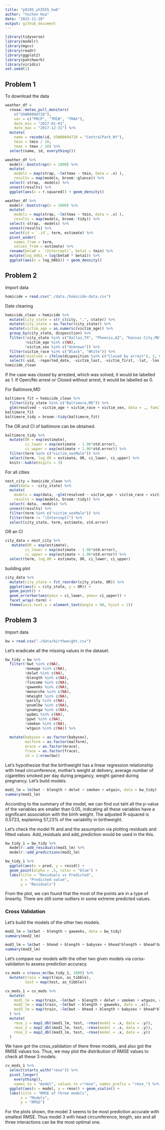```yaml
---
title: "p8105_yh3555_hw6"
author: "Yuchen Hua"
date: "2022-11-28"
output: github_document
---
```


```r
library(tidyverse)
library(modelr)
library(mgcv)
library(readr)
library(ggplot2)
library(patchwork)
library(viridis)
set.seed(1)
```

## Problem 1 
To download the data
```r
weather_df = 
  rnoaa::meteo_pull_monitors(
    c("USW00094728"),
    var = c("PRCP", "TMIN", "TMAX"), 
    date_min = "2017-01-01",
    date_max = "2017-12-31") %>%
  mutate(
    name = recode(id, USW00094728 = "CentralPark_NY"),
    tmin = tmin / 10,
    tmax = tmax / 10) %>%
  select(name, id, everything())
```

```r
weather_df %>% 
  modelr::bootstrap(n = 1000) %>% 
  mutate(
    models = map(strap, ~lm(tmax ~ tmin, data = .x) ),
    results = map(models, broom::glance)) %>% 
  select(-strap, -models) %>% 
  unnest(results) %>% 
  ggplot(aes(x = r.squared)) + geom_density()
```

```r
weather_df %>% 
  modelr::bootstrap(n = 1000) %>% 
  mutate(
    models = map(strap, ~lm(tmax ~ tmin, data = .x) ),
    results = map(models, broom::tidy)) %>% 
  select(-strap, -models) %>% 
  unnest(results) %>% 
  select(id = `.id`, term, estimate) %>% 
  pivot_wider(
    names_from = term, 
    values_from = estimate) %>% 
  rename(beta0 = `(Intercept)`, beta1 = tmin) %>% 
  mutate(log_b0b1 = log(beta0 * beta1)) %>% 
  ggplot(aes(x = log_b0b1)) + geom_density()
```



## Problem 2
Import data
```r
homicide = read.csv("./data./homicide-data.csv")
```

Date cleaning
```r
homicide_clean = homicide %>%
  mutate(city_state = str_c(city, ",", state)) %>%
  mutate(city_state = as.factor(city_state)) %>%
  mutate(victim_age = as.numeric(victim_age)) %>%
  group_by(city_state, disposition) %>% 
  filter(!city_state %in% c("Dallas,TX", "Phoenix,AZ", "Kansas City,MO", "Tulsa,AL"),
         !victim_age %in% c(NA),
         !victim_sex %in% c("Unknown")) %>%
  filter(victim_race %in% c("Black", "White")) %>%
  mutate(resolved = ifelse(disposition %in% c("Closed by arrest"), 1, 0)) %>%
  select(-uid, -reported_date, -victim_last, -victim_first, -lat, -lon)
homicide_clean
```
If the case was closed by arrested, which was solved, it would be labelled as 1. If Open/No arrest or Closed without arrest, it would be labelled as 0. 

For Baltimore,MD
```r
baltimore_fit = homicide_clean %>%
  filter(city_state %in% c("Baltimore,MD")) %>%
  glm(resolved ~ victim_age + victim_race + victim_sex, data = ., family = binomial())
baltimore_fit
baltimore_tidy = broom::tidy(baltimore_fit)
```
The OR and CI of baltimore can be obtained. 
```r
baltimore_tidy %>%
  mutate(OR = exp(estimate),
         ci_lower = exp(estimate - 1.96*std.error),
         ci_upper = exp(estimate + 1.96*std.error)) %>%
  filter(term %in% c("victim_sexMale")) %>%
  select(term, log_OR = estimate, OR, ci_lower, ci_upper) %>%
  knitr::kable(digits = 3)
```


For all cities
```r
nest_city = homicide_clean %>%
  nest(data = -city_state) %>%
  mutate(
    models = map(data, ~glm(resolved ~ victim_age + victim_race + victim_sex, data= ., family = binomial())),
    results = map(models, broom::tidy)) %>%
  select(-data, -models) %>%
  unnest(results) %>%
  filter(term %in% c("victim_sexMale")) %>%
  filter(term != "(Intercept)") %>%
  select(city_state, term, estimate, std.error)
```

OR an CI
```r
city_data = nest_city %>%
   mutate(OR = exp(estimate),
         ci_lower = exp(estimate - 1.96*std.error),
         ci_upper = exp(estimate + 1.96*std.error)) %>%
  select(term, log_OR = estimate, OR, ci_lower, ci_upper)
```

building plot
```r
city_data %>% 
  mutate(city_state = fct_reorder(city_state, OR)) %>%
  ggplot(aes(x = city_state, y = OR)) +
  geom_point() +
  geom_errorbar(aes(ymin = ci_lower, ymax= ci_upper)) +
  facet_wrap(~term) + 
  theme(axis.text.x = element_text(angle = 80, hjust = 1))
```



## Problem 3

Import data
```r
bw = read.csv("./data/birthweight.csv")
```


Let's eradicate all the missing values in the dataset. 
```r
bw_tidy = bw %>%
  filter(!bwt %in% c(NA),
         !momage %in% c(NA),
         !delwt %in% c(NA),
         !blength %in% c(NA),
         !fincome %in% c(NA),
         !gaweeks %in% c(NA),
         !menarche %in% c(NA),
         !mheight %in% c(NA),
         !parity %in% c(NA),
         !pnumlbw %in% c(NA),
         !pnumsga %in% c(NA),
         !ppbmi %in% c(NA),
         !ppwt %in% c(NA),
         !smoken %in% c(NA),
         !wtgain %in% c(NA)) %>%
  
  mutate(babysex = as.factor(babysex),
         malform = as.factor(malform),
         mrace = as.factor(mrace),
         frace = as.factor(frace),
         id = 1:nrow(bw))
```

Let's hypothesize that the birthweight has a linear regression relationship with head circumference, mother's weight at delivery, average number of cigarettes smoked per day during pregancy, weight gained during pregnancy. 
Let's build models. 
```r
mod1_lm = lm(bwt ~ blength + delwt + smoken + wtgain, data = bw_tidy)
summary(mod1_lm)
```
According to the summary of the model, we can find out taht all the p-value of the variables are smaller than 0.05, indicating all these variables have a significant association with the birth weight. The adjusted R-squared is 0.5723, explaining 57,23% of the variability in birthweight. 

Let's check the model fit and and the assumption via plotting residuals and fitted values. Add_residuals and add_prediction would be used in the this. 
```r
bw_tidy_1 = bw_tidy %>%
  modelr::add_residuals(mod1_lm) %>%
  modelr::add_predictions(mod1_lm)

bw_tidy_1 %>%
  ggplot(aes(x = pred, y = resid)) +
  geom_point(alpha = .5, color = "blue") +
  labs(title = "Residuals vs Predicted",
       x = "Predicted value",
       y = "Residuals")
```
From the plot, we can found that the most of the points are in a type of linearity. There are still some outliers in some extreme predicted values. 

### Cross Validation ### 
Let's build the models of the other two models.
```r
mod2_lm = lm(bwt ~ blength + gaweeks, data = bw_tidy)
summary(mod2_lm)
```

```r
mod3_lm = lm(bwt ~ bhead + blength + babysex + bhead*blength + bhead*babysex + blength*babysex, data = bw_tidy)
summary(mod3_lm)
```

Let's compare our models with the other two given models via corss-validation to assess prediction accuracy. 
```r
cv_mods = crossv_mc(bw_tidy_1, 1000) %>%
  mutate(train = map(train, as_tibble),
         test = map(test, as_tibble))

cv_mods_1 = cv_mods %>%
  mutate(
    mod1_lm = map(train, ~lm(bwt ~ blength + delwt + smoken + wtgain, data = .x)),
    mod2_lm = map(train, ~lm(bwt ~ blength + gaweeks, data = .x)),
    mod3_lm = map(train, ~lm(bwt ~ bhead + blength + babysex + bhead*blength + bhead*babysex + blength*babysex, data = .x))
  ) %>%
  mutate(
    rmse_1 = map2_dbl(mod1_lm, test, ~rmse(model = .x, data = .y)),
    rmse_2 = map2_dbl(mod2_lm, test, ~rmse(model = .x, data = .y)),
    rmse_3 = map2_dbl(mod3_lm, test, ~rmse(model = .x, data = .y))
  )
```

We have got the cross_validation of there three models, and also got the RMSE values too. Thus, we may plot the distribution of RMSE values to check all these 3 models. 
```r
cv_mods_1 %>%
  select(starts_with("rmse")) %>%
  pivot_longer(
    everything(),
    names_to = "model", values_to ="rmse", names_prefix = "rmse_") %>%
  ggplot(aes(x = model, y = rmse)) + geom_violin() + 
  labs(title = "RMSE of three models",
       x = "Models",
       y = "RMSE")
```

For the plots shown, the model 3 seems to be most prediction accurate with smallest RMSE. Thus model 3 with head circumference, length, sex and all three interactions can be the most optimal one.  





